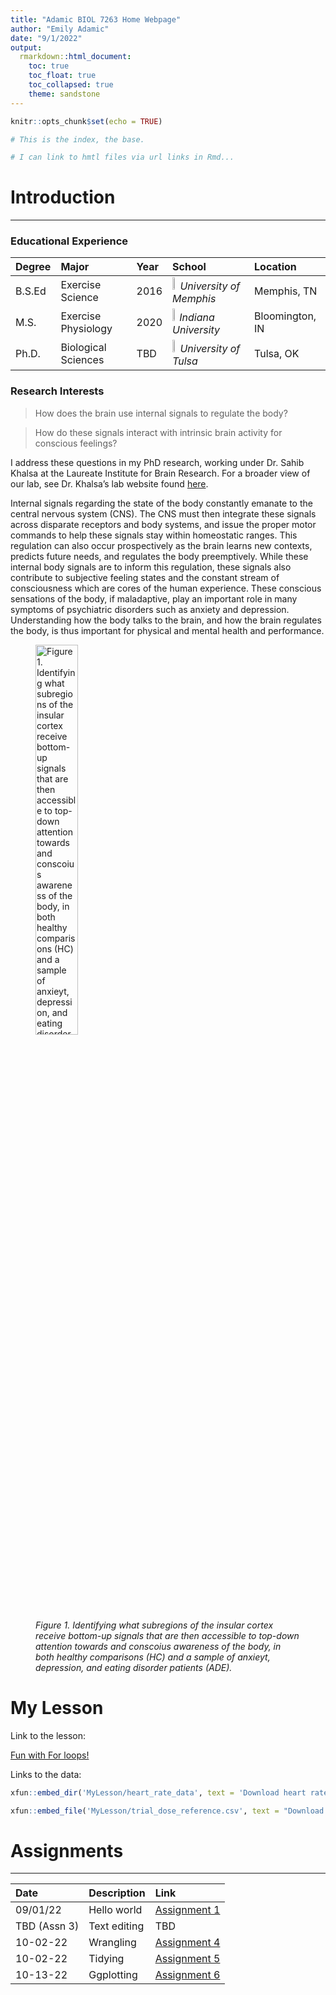 ```yaml
---
title: "Adamic BIOL 7263 Home Webpage"
author: "Emily Adamic"
date: "9/1/2022"
output: 
  rmarkdown::html_document:
    toc: true
    toc_float: true
    toc_collapsed: true
    theme: sandstone
---
```


```r
knitr::opts_chunk$set(echo = TRUE)
```

```r
# This is the index, the base. 

# I can link to hmtl files via url links in Rmd... 

```

# Introduction

____

### Educational Experience

Degree       Major                Year    School                                                   Location
------------ -------------------- ------- -------------------------------------------------------  --------------
B.S.Ed       Exercise Science     2016    ![](MemphisLogo.png){width=7%} *University of Memphis*   Memphis, TN
M.S.         Exercise Physiology  2020    ![](IndianaLogo.png){width=6%} *Indiana University*      Bloomington, IN
Ph.D.        Biological Sciences  TBD     ![](TulsaLogo.png){width=7%}   *University of Tulsa*     Tulsa, OK


### Research Interests

> How does the brain use internal signals to regulate the body?

> How do these signals interact with intrinsic brain activity for conscious feelings?

I address these questions in my PhD research, working under Dr. Sahib Khalsa at the Laureate Institute for Brain Research. For a broader view of our lab, see Dr. Khalsa's lab website found [here](https://www.laureateinstitute.org/sahib-khalsa.html).

Internal signals regarding the state of the body constantly emanate to the central nervous system (CNS). The CNS must then integrate these signals across disparate receptors and body systems, and issue the proper motor commands to help these signals stay within homeostatic ranges. This regulation can also occur prospectively as the brain learns new contexts, predicts future needs, and regulates the body preemptively. While these internal body signals are to inform this regulation, these signals also contribute to subjective feeling states and the constant stream of consciousness which are cores of the human experience. These conscious sensations of the body, if maladaptive, play an important role in many symptoms of psychiatric disorders such as anxiety and depression. Understanding how the body talks to the brain, and how the brain regulates the body, is thus important for physical and mental health and performance. 

![*Figure 1. Identifying what subregions of the insular cortex receive bottom-up signals that are then accessible to top-down attention towards and conscoius awareness of the body, in both healthy comparisons (HC) and a sample of anxieyt, depression, and eating disorder patients (ADE).*](Fig2.jpg){width=40%}


# My Lesson

Link to the lesson: 

[Fun with For loops!](MyLesson/LoopLesson.html)

Links to the data: 

```r
xfun::embed_dir('MyLesson/heart_rate_data', text = 'Download heart rate data')

xfun::embed_file('MyLesson/trial_dose_reference.csv', text = "Download reference csv")
```




# Assignments 
___

Date            Description      Link   
-------------   -------------    ------------- 
09/01/22        Hello world      [Assignment 1](Assignments/Adamic_Assignment1.html)
TBD (Assn 3)    Text editing     TBD
10-02-22        Wrangling        [Assignment 4](Assignments/Adamic_Assignment4.html)
10-02-22        Tidying          [Assignment 5](Assignments/Adamic_Assignment5.html)
10-13-22        Ggplotting       [Assignment 6](Assignments/Adamic_Assignment6.html)







  
      










